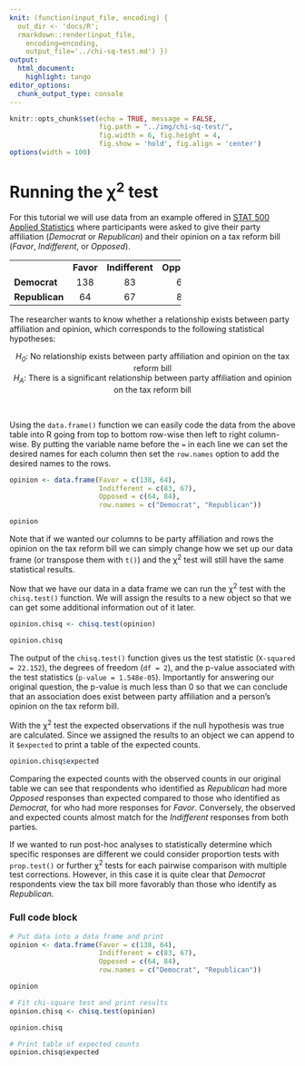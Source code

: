 ```yaml
---
knit: (function(input_file, encoding) {
  out_dir <- 'docs/R';
  rmarkdown::render(input_file,
    encoding=encoding,
    output_file='../chi-sq-test.md') })
output:
  html_document:
    highlight: tango
editor_options:
  chunk_output_type: console
---
```

  
```r
knitr::opts_chunk$set(echo = TRUE, message = FALSE,
                      fig.path = "../img/chi-sq-test/",
                      fig.width = 6, fig.height = 4,
                      fig.show = 'hold', fig.align = 'center')
options(width = 100)
```

# Running the &chi;<sup>2</sup> test

For this tutorial we will use data from an example offered in [STAT 500 Applied Statistics](https://online.stat.psu.edu/stat500/lesson/8) where participants were asked to give their party affiliation (*Democrat* or *Republican*) and their opinion on a tax reform bill (*Favor*, *Indifferent*, or *Opposed*).

<div align="center">
<table style="width:60%">
  <tbody>
    <tr>
      <td></td>
      <td><b>Favor</b></td>
      <td><b>Indifferent</b></td>
      <td><b>Opposed</b></td>
    </tr>
    <tr>
      <td><b>Democrat</b></td>
      <td><center>138</center></td>
      <td><center>83</center></td>
      <td><center>64</center></td>
    </tr>
    <tr>
      <td><b>Republican</b></td>
      <td><center>64</center></td>
      <td><center>67</center></td>
      <td><center>84</center></td>
    </tr>
  </tbody>
</table>
</div>

The researcher wants to know whether a relationship exists between party affiliation and opinion, which corresponds to the following statistical hypotheses:

<center><i>H<sub>0</sub></i>: No relationship exists between party affiliation and opinion on the tax reform bill</center>
<center><i>H<sub>A</sub></i>: There is a significant relationship between party affiliation and opinion on the tax reform bill</center>
<br>

Using the `data.frame()` function we can easily code the data from the above table into R going from top to bottom row-wise then left to right column-wise.  By putting the variable name before the `=` in each line we can set the desired names for each column then set the `row.names` option to add the desired names to the rows.

```r
opinion <- data.frame(Favor = c(138, 64),
                      Indifferent = c(83, 67),
                      Opposed = c(64, 84),
                      row.names = c("Democrat", "Republican"))

opinion
```

Note that if we wanted our columns to be party affiliation and rows the opinion on the tax reform bill we can simply change how we set up our data frame (or transpose them with `t()`) and the &chi;<sup>2</sup> test will still have the same statistical results.

Now that we have our data in a data frame we can run the &chi;<sup>2</sup> test with the `chisq.test()` function.  We will assign the results to a new object so that we can get some additional information out of it later.

```r
opinion.chisq <- chisq.test(opinion)

opinion.chisq
```

The output of the `chisq.test()` function gives us the test statistic (`X-squared = 22.152`), the degrees of freedom (`df = 2`), and the p-value associated with the test statistics (`p-value = 1.548e-05`). Importantly for answering our original question, the p-value is much less than 0 so that we can conclude that an association does exist between party affiliation and a person's opinion on the tax reform bill.

With the &chi;<sup>2</sup> test the expected observations if the null hypothesis was true are calculated.  Since we assigned the results to an object we can append to it `$expected` to print a table of the expected counts.

```r
opinion.chisq$expected
```

Comparing the expected counts with the observed counts in our original table we can see that respondents who identified as *Republican* had more *Opposed* responses than expected compared to those who identified as *Democrat*, for who had more responses for *Favor*.  Conversely, the observed and expected counts almost match for the *Indifferent* responses from both parties.

If we wanted to run post-hoc analyses to statistically determine which specific responses are different we could consider proportion tests with `prop.test()` or further &chi;<sup>2</sup> tests for each pairwise comparison with multiple test corrections.  However, in this case it is quite clear that *Democrat* respondents view the tax bill more favorably than those who identify as *Republican*.

### Full code block

```r
# Put data into a data frame and print
opinion <- data.frame(Favor = c(138, 64),
                      Indifferent = c(83, 67),
                      Opposed = c(64, 84),
                      row.names = c("Democrat", "Republican"))

opinion

# Fit chi-square test and print results
opinion.chisq <- chisq.test(opinion)

opinion.chisq

# Print table of expected counts
opinion.chisq$expected
```

